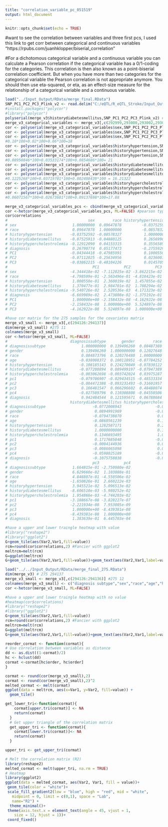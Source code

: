 ```yaml
---
title: "correlation_variable_pc_051519"
output: html_document
---
```


```r
knitr::opts_chunk$set(echo = TRUE)
```

#want to see the correlation between variables and three first pcs, I used this link to get corr between categorical and continuous variables "https://rpubs.com/juanhklopper/biserial_correlation"

#For a dichotomous categorical variable and a continuous variable you can calculate a Pearson correlation if the categorical variable has a 0/1-coding for the categories. This correlation is then also known as a point-biserial correlation coefficient. But when you have more than two categories for the categorical variable the Pearson correlation is not appropriate anymore. You should then use eta-squared, or eta, as an effect-size measure for the relationship of a categorical variable and a continuous variable. 

```r
load("../Input_Output/RData/merge_final.RData")
SNP_PC1_PC2_PC3_Plink_v2 <- read.delim("C:/eQTL/R_eQTL_Stroke/Input_Output/SNP_PC1_PC2_PC3_Plink_v2.txt", row.names=1)
#install.packages("polycor")
#library("polycor")
polyserial(merge_v3$historydiabetesmellitus,SNP_PC1_PC2_PC3_Plink_v2) # check for sex, historyhypertension, historydiabetesmellitus and  historyhypercholestrolemi, the sum r for these three pcs with these variables are more than 15%
merge_v3_categorical_variables <- merge_v3[,c(292999,293000,293002,293003,293004,293005)] #categorical variables
cor <- polyserial(merge_v3_categorical_variables$sex,SNP_PC1_PC2_PC3_Plink_v2$PC1) # -0.1028759
cor <- polyserial(merge_v3_categorical_variables$sex,SNP_PC1_PC2_PC3_Plink_v2$PC2) #-0.02800927
cor <- polyserial(merge_v3_categorical_variables$sex,SNP_PC1_PC2_PC3_Plink_v2$PC3) # -0.06754498
#0.10*100+0.02*100+0.06*100=18
cor <- polyserial(merge_v3_categorical_variables$historyhypertension,SNP_PC1_PC2_PC3_Plink_v2$PC1) # 0.08958846
cor <- polyserial(merge_v3_categorical_variables$historyhypertension,SNP_PC1_PC2_PC3_Plink_v2$PC2) # -0.03533174
cor <- polyserial(merge_v3_categorical_variables$historyhypertension,SNP_PC1_PC2_PC3_Plink_v2$PC3) # 0.0854686
#0.08958846*100+0.03533174*100+0.0854686*100= 21
cor <- polyserial(merge_v3_categorical_variables$historydiabetesmellitus,SNP_PC1_PC2_PC3_Plink_v2$PC1) # 0.1225268
cor <- polyserial(merge_v3_categorical_variables$historydiabetesmellitus,SNP_PC1_PC2_PC3_Plink_v2$PC2) # -0.03719701
cor <- polyserial(merge_v3_categorical_variables$historydiabetesmellitus,SNP_PC1_PC2_PC3_Plink_v2$PC3) # -0.002408439
#0.1225268*100+0.03719701*100+0.002408439*100 = 16.21322
cor <- polyserial(merge_v3_categorical_variables$historyhypercholestrolemia,SNP_PC1_PC2_PC3_Plink_v2$PC1) # -0.06071567
cor <- polyserial(merge_v3_categorical_variables$historyhypercholestrolemia,SNP_PC1_PC2_PC3_Plink_v2$PC2) # 0.02673601
cor <- polyserial(merge_v3_categorical_variables$historyhypercholestrolemia,SNP_PC1_PC2_PC3_Plink_v2$PC3) # 0.09137698
#0.06071567*100+0.02673601*100+0.09137698*100=17.88
```

```r
merge_v3_categorical_variables_pcs <- cbind(merge_v3_categorical_variables,SNP_PC1_PC2_PC3_Plink_v2)
cor <-hetcor(merge_v3_categorical_variables_pcs, ML=FALSE) #pearson type of cor slightly different with biserial
cor$correlations
#                                    sex        race historyhypertension historydiabetesmellitus historyhypercholestrolemia   diagnosis
# sex                         1.00000000  0.09647878         -0.03752592             -0.07525913               -0.129120897  0.26790774
# race                        0.09647878  1.00000000         -0.08578327             -0.04880125                0.041533148  0.05177473
# historyhypertension        -0.03752592 -0.08578327          1.00000000              0.26569963                0.355658903 -0.27559299
# historydiabetesmellitus    -0.07525913 -0.04880125          0.26569963              1.00000000                0.246901909 -0.24979313
# historyhypercholestrolemia -0.12912090  0.04153315          0.35565890              0.24690191                1.000000000 -0.14744777
# diagnosis                   0.26790774  0.05177473         -0.27559299             -0.24979313               -0.147447772  1.00000000
# PC1                        -0.04344418 -0.47985991          0.10005500              0.13704772               -0.095407258 -0.06669989
# PC2                        -0.07112025 -0.25634956          0.02360019              0.02984701                0.002520536  0.02473808
# PC3                        -0.03862215 -0.48104226          0.01457055              0.01708294                0.041713235 -0.13751925
#                                      PC1           PC2           PC3
# sex                        -4.344418e-02 -7.112025e-02 -3.862215e-02
# race                       -4.798599e-01 -2.563496e-01 -4.810423e-01
# historyhypertension         1.000550e-01  2.360019e-02  1.457055e-02
# historydiabetesmellitus     1.370477e-01  2.984701e-02  1.708294e-02
# historyhypercholestrolemia -9.540726e-02  2.520536e-03  4.171323e-02
# diagnosis                  -6.669989e-02  2.473808e-02 -1.375192e-01
# PC1                         1.000000e+00 -2.158432e-08 -4.162922e-08
# PC2                        -2.158432e-08  1.000000e+00  5.524897e-08
# PC3                        -4.162922e-08  5.524897e-08  1.000000e+00
```


```r
#have cor matrix for the 275 samples for the covariates matrix
merge_v3_small <- merge_v3[,c(294126:294137)]
dim(merge_v3_small) #275 11
colnames(merge_v3_small)
cor <-hetcor(merge_v3_small, ML=FALSE)
#                            diagnosissubtype       gender        race          age historyhypertension												
# diagnosissubtype                1.000000000  0.139496260  0.08487380 -0.038008372         -0.10818514												
# gender                          0.139496260  1.000000000  0.12027648  0.160118951          0.22427005												
# race                            0.084873796  0.120276480  1.00000000 -0.077842522         -0.07830122												
# age                            -0.038008372  0.160118951 -0.07784252  1.000000000          0.25969682												
# historyhypertension            -0.108185143  0.224270049 -0.07830122  0.259696818          1.00000000												
# historydiabetesmellitus        -0.077200894  0.089499197 -0.07947389 -0.086056124          0.12825872												
# historyhypercholestrolemia     -0.003062698 -0.003742024  0.03975287  0.104851237          0.24794801												
# pc1                            -0.079706907 -0.029434515 -0.48533334 -0.159889705          0.09270059												
# pc2                            -0.004472388 -0.093231493 -0.31601957  0.042071567          0.03419468												
# pc3                             0.166481547  0.066296602  0.48488074 -0.165082595          0.03945521												
# pc4                            -0.027509796  0.110308808 -0.04550506  0.002660222          0.05096513												
# diagnosis                       0.942484544  0.121595671  0.06788684 -0.016875745         -0.09790812												
#                            historydiabetesmellitus historyhypercholestrolemia           pc1           pc2												
# diagnosissubtype                     -0.0772008943               -0.003062698 -7.970691e-02 -4.472388e-03												
# gender                                0.0894991969               -0.003742024 -2.943451e-02 -9.323149e-02												
# race                                 -0.0794738870                0.039752873 -4.853333e-01 -3.160196e-01												
# age                                  -0.0860561239                0.104851237 -1.598897e-01  4.207157e-02												
# historyhypertension                   0.1282587171                0.247948010  9.270059e-02  3.419468e-02												
# historydiabetesmellitus               1.0000000000                0.134669349  1.717686e-01 -4.144936e-04												
# historyhypercholestrolemia            0.1346693495                1.000000000 -8.931343e-02  1.289256e-02												
# pc1                                   0.1717685848               -0.089313427  1.000000e+00  6.636229e-08												
# pc2                                  -0.0004144936                0.012892563  6.636229e-08  1.000000e+00												
# pc3                                  -0.0086065098                0.001954866 -3.188667e-08 -2.221934e-08												
# pc4                                  -0.0598025189               -0.047442034 -3.828227e-07  7.953805e-09												
# diagnosis                            -0.1075758038               -0.018010402 -8.348625e-02  3.907250e-02												
#                                      pc3           pc4     											
# diagnosissubtype            1.664815e-01 -2.750980e-02  												
# gender                      6.629660e-02  1.103088e-01  												
# race                        4.848807e-01 -4.550506e-02  												
# age                        -1.650826e-01  2.660222e-03 												
# historyhypertension         3.945521e-02  5.096513e-02 												
# historydiabetesmellitus    -8.606510e-03 -5.980252e-02 												
# historyhypercholestrolemia  1.954866e-03 -4.744203e-02 												
# pc1                        -3.188667e-08 -3.828227e-07 												
# pc2                        -2.221934e-08  7.953805e-09  												
# pc3                         1.000000e+00 -8.439381e-08  												
# pc4                        -8.439381e-08  1.000000e+00  												
# diagnosis                   1.383639e-01  6.445703e-04												

```

```r
#have a upper and lower traingle heatmap with value
#library("reshape2")
#library("ggplot2")
G+geom_tile(aes(Var2,Var1,fill=value))
rcm=round(cor$correlations,2) #Fancier with ggplot2
meltrcm=melt(rcm)
G=ggplot(meltrcm)
G+geom_tile(aes(Var2,Var1,fill=value))+geom_text(aes(Var2,Var1,label=value))

```

```r
load("../../Input_Output/RData/merge_final_275.RData")
dim(merge_v3) # 275 294137
merge_v3_small <- merge_v3[,c(294126:294136)] #275 12
colnames(merge_v3_small) <- c("diagnosis subtype","sex","race","age","hypertension","diabetes","hypercholestrolemia","pc1","pc2","pc3","pc4")
cor <-hetcor(merge_v3_small, ML=FALSE)
```

```r
#have a upper and lower traingle heatmap with no value
#heatmap(cor$correlations)
#library("reshape2")
#library("ggplot2")
G+geom_tile(aes(Var2,Var1,fill=value))
rcm=round(cor$correlations,2) #Fancier with ggplot2
meltrcm=melt(rcm)
G=ggplot(meltrcm)
G+geom_tile(aes(Var2,Var1,fill=value))+geom_text(aes(Var2,Var1,label=value))
```



```r
reorder_cormat <- function(cormat){
# Use correlation between variables as distance
dd <- as.dist((1-cormat)/2)
hc <- hclust(dd)
cormat <-cormat[hc$order, hc$order]
}

```

```r
cormat <- round(cor(merge_v3_small),2)
cormat <- round(cor(merge_v3_small),2)^2
melted_cormat <- melt(cormat)
ggplot(data = meltrcm, aes(x=Var1, y=Var2, fill=value)) + 
  geom_tile()
```

```r
get_lower_tri<-function(cormat){
    cormat[upper.tri(cormat)] <- NA
    return(cormat)
  }
  # Get upper triangle of the correlation matrix
  get_upper_tri <- function(cormat){
    cormat[lower.tri(cormat)]<- NA
    return(cormat)
  }
```

```r
upper_tri <- get_upper_tri(cormat)

```

```r
# Melt the correlation matrix (R2)
library(reshape2)
melted_cormat <- melt(upper_tri, na.rm = TRUE)
# Heatmap
library(ggplot2)
ggplot(data = melted_cormat, aes(Var2, Var1, fill = value))+
 geom_tile(color = "white")+
 scale_fill_gradient2(low = "blue", high = "red", mid = "white", 
   midpoint = 0, limit = c(0,1), space = "Lab", 
   name="R2") +
  theme_minimal()+ 
 theme(axis.text.x = element_text(angle = 45, vjust = 1, 
    size = 12, hjust = 1))+
 coord_fixed()
```


